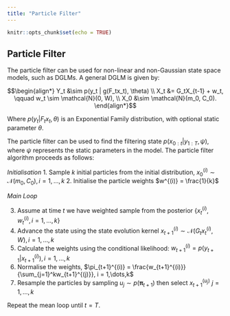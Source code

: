 ```yaml
---
title: "Particle Filter"
---
```


```r
knitr::opts_chunk$set(echo = TRUE)
```

## Particle Filter

The particle filter can be used for non-linear and non-Gaussian state space models, such as DGLMs. A general DGLM is given by:

$$\begin{align*}
Y_t &\sim p(y_t | g(F_tx_t), \theta) \\
X_t &= G_tX_{t-1} + w_t, \qquad w_t \sim \mathcal{N}(0, W), \\
X_0 &\sim \mathcal{N}(m_0, C_0).
\end{align*}$$

Where $p(y_t | F_tx_t, \theta)$ is an Exponential Family distribution, with optional static parameter $\theta$.

The particle filter can be used to find the filtering state $p(x_{0:t}|y_{1:T}, \psi)$, where $\psi$ represents the static parameters in the model. The particle filter algorithm proceeds as follows:

*Initialisation*
1. Sample $k$ initial particles from the initial distribution, $x_0^{(i)} \sim \mathcal{N}(m_0, C_0), i = 1,\dots,k$
2. Initialise the particle weights $w^{(i)} = \frac{1}{k}$

*Main Loop*

3. Assume at time $t$ we have weighted sample from the posterior $\{x_t^{(i)}, w_t^{(i)}, i = 1,\dots,k\}$ 
4. Advance the state using the state evolution kernel $x_{t+1}^{(i)} \sim \mathcal{N}(G_tx_t^{(i)}, W), i = 1,\dots,k$
5. Calculate the weights using the conditional likelihood: $w_{t+1}^{(i)} = p(y_{t+1}|x_{t+1}^{(i)}), i = 1,\dots,k$
7. Normalise the weights, $\pi_{t+1}^{(i)} = \frac{w_{t+1}^{(i)}}{\sum_{j=1}^kw_{t+1}^{(j)}}, i = 1,\dots,k$
6. Resample the particles by sampling $u_j \sim p(\pmb\pi_{t+1})$ then select $x^{(u_j)}_{t+1}$ $j = 1,\dots,k$

Repeat the mean loop until $t = T$.